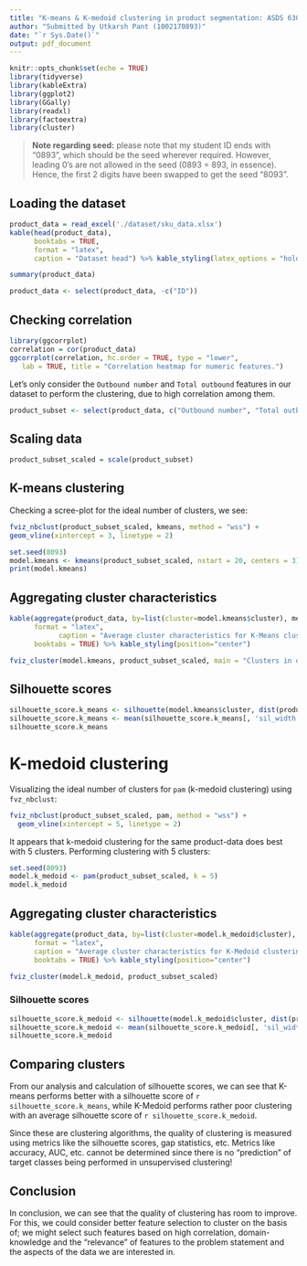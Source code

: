 ```yaml
---
title: "K-means & K-medoid clustering in product segmentation: ASDS 6303 Final Project"
author: "Submitted by Utkarsh Pant (1002170893)"
date: "`r Sys.Date()`"
output: pdf_document
---
```


```r
knitr::opts_chunk$set(echo = TRUE)
library(tidyverse)
library(kableExtra)
library(ggplot2)
library(GGally)
library(readxl)
library(factoextra)
library(cluster)
```

> **Note regarding seed:** please note that my student ID ends with "0893", which should be the seed wherever required. However, leading 0's are not allowed in the seed (0893 = 893, in essence). Hence, the first 2 digits have been swapped to get the seed "8093".

## Loading the dataset

```r
product_data = read_excel('./dataset/sku_data.xlsx')
kable(head(product_data),
      booktabs = TRUE,
      format = "latex",
      caption = "Dataset head") %>% kable_styling(latex_options = "hold_position")
```

```r
summary(product_data)
```

```r
product_data <- select(product_data, -c("ID"))
```

## Checking correlation

```r
library(ggcorrplot)
correlation = cor(product_data)
ggcorrplot(correlation, hc.order = TRUE, type = "lower",
   lab = TRUE, title = "Correlation heatmap for numeric features.")
```

Let's only consider the `Outbound number` and `Total outbound` features in our dataset to perform the clustering, due to high correlation among them.

```r
product_subset <- select(product_data, c("Outbound number", "Total outbound"))
```

## Scaling data

```r
product_subset_scaled = scale(product_subset)
```

## K-means clustering

Checking a scree-plot for the ideal number of clusters, we see:

```r
fviz_nbclust(product_subset_scaled, kmeans, method = "wss") +
geom_vline(xintercept = 3, linetype = 2)
```

```r
set.seed(8093)
model.kmeans <- kmeans(product_subset_scaled, nstart = 20, centers = 3)
print(model.kmeans)
```

## Aggregating cluster characteristics

```r
kable(aggregate(product_data, by=list(cluster=model.kmeans$cluster), mean),
      format = "latex",
            caption = "Average cluster characteristics for K-Means clustering",
      booktabs = TRUE) %>% kable_styling(position="center")
```

```r
fviz_cluster(model.kmeans, product_subset_scaled, main = "Clusters in our dataset, determined by K-Means")
```

## Silhouette scores

```r
silhouette_score.k_means <- silhouette(model.kmeans$cluster, dist(product_data))
silhouette_score.k_means <- mean(silhouette_score.k_means[, 'sil_width'])
silhouette_score.k_means
```

# K-medoid clustering

Visualizing the ideal number of clusters for `pam` (k-medoid clustering) using `fvz_nbclust`:

```r
fviz_nbclust(product_subset_scaled, pam, method = "wss") +
  geom_vline(xintercept = 5, linetype = 2)

```

It appears that k-medoid clustering for the same product-data does best with 5 clusters. Performing clustering with 5 clusters:

```r
set.seed(8093)
model.k_medoid <- pam(product_subset_scaled, k = 5)
model.k_medoid
```

## Aggregating cluster characteristics

```r
kable(aggregate(product_data, by=list(cluster=model.k_medoid$cluster), mean),
      format = "latex",
      caption = "Average cluster characteristics for K-Medoid clustering",
      booktabs = TRUE) %>% kable_styling(position="center")
```

```r
fviz_cluster(model.k_medoid, product_subset_scaled)
```

### Silhouette scores

```r
silhouette_score.k_medoid <- silhouette(model.k_medoid$cluster, dist(product_data))
silhouette_score.k_medoid <- mean(silhouette_score.k_medoid[, 'sil_width'])
silhouette_score.k_medoid
```

## Comparing clusters

From our analysis and calculation of silhouette scores, we can see that K-means performs better with a silhouette score of `r silhouette_score.k_means`, while K-Medoid performs rather poor clustering with an average silhouette score of `r silhouette_score.k_medoid`.

Since these are clustering algorithms, the quality of clustering is measured using metrics like the silhouette scores, gap statistics, etc. Metrics like accuracy, AUC, etc. cannot be determined since there is no "prediction" of target classes being performed in unsupervised clustering!

## Conclusion

In conclusion, we can see that the quality of clustering has room to improve. For this, we could consider better feature selection to cluster on the basis of; we might select such features based on high correlation, domain-knowledge and the "relevance" of features to the problem statement and the aspects of the data we are interested in.
